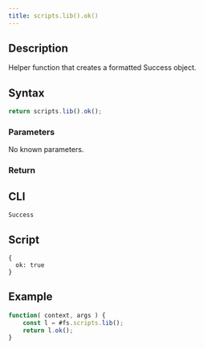 ```yaml
---
title: scripts.lib().ok()
---
```


## Description

Helper function that creates a formatted Success object.

## Syntax

```js
return scripts.lib().ok();
```

### Parameters

No known parameters.

### Return

## CLI

```
Success
```

## Script

```
{
  ok: true
}
```

## Example

```js
function( context, args ) {
    const l = #fs.scripts.lib();
    return l.ok();
}
```
